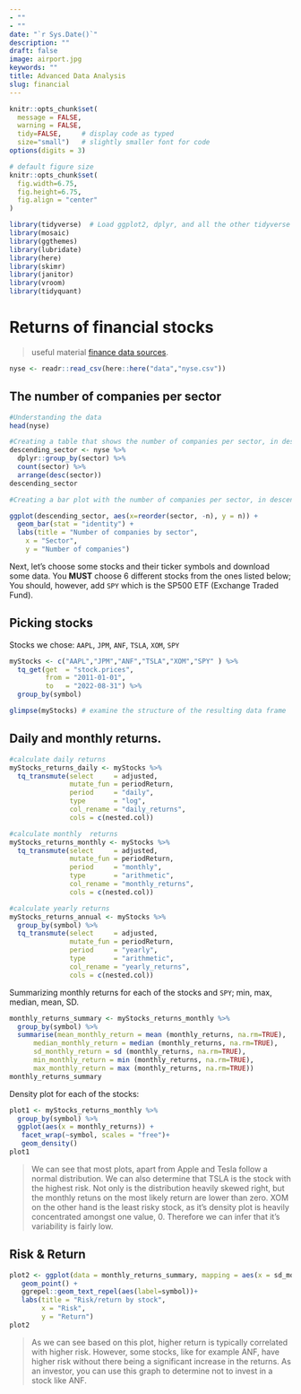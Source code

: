 ```yaml
---
- ""
- ""
date: "`r Sys.Date()`"
description: ""
draft: false
image: airport.jpg
keywords: ""
title: Advanced Data Analysis
slug: financial
---
```


```r
knitr::opts_chunk$set(
  message = FALSE, 
  warning = FALSE, 
  tidy=FALSE,     # display code as typed
  size="small")   # slightly smaller font for code
options(digits = 3)

# default figure size
knitr::opts_chunk$set(
  fig.width=6.75, 
  fig.height=6.75,
  fig.align = "center"
)
```

```r
library(tidyverse)  # Load ggplot2, dplyr, and all the other tidyverse packages
library(mosaic)
library(ggthemes)
library(lubridate)
library(here)
library(skimr)
library(janitor)
library(vroom)
library(tidyquant)
```

# Returns of financial stocks

> useful material [finance data sources](https://mam2023.netlify.app/reference/finance_data/).

```r
nyse <- readr::read_csv(here::here("data","nyse.csv"))
```

## The number of companies per sector

```r
#Understanding the data
head(nyse)

#Creating a table that shows the number of companies per sector, in descending order
descending_sector <- nyse %>%
  dplyr::group_by(sector) %>%
  count(sector) %>%
  arrange(desc(sector))
descending_sector

#Creating a bar plot with the number of companies per sector, in descending order

ggplot(descending_sector, aes(x=reorder(sector, -n), y = n)) + 
  geom_bar(stat = "identity") +
  labs(title = "Number of companies by sector",
    x = "Sector",
    y = "Number of companies")
```

Next, let's choose some stocks and their ticker symbols and download some data. You **MUST** choose 6 different stocks from the ones listed below; You should, however, add `SPY` which is the SP500 ETF (Exchange Traded Fund).

## Picking stocks

Stocks we chose: `AAPL`, `JPM`, `ANF`, `TSLA`, `XOM`, `SPY`

```r

myStocks <- c("AAPL","JPM","ANF","TSLA","XOM","SPY" ) %>%
  tq_get(get  = "stock.prices",
         from = "2011-01-01",
         to   = "2022-08-31") %>%
  group_by(symbol) 

glimpse(myStocks) # examine the structure of the resulting data frame
```

## Daily and monthly returns.

```r
#calculate daily returns
myStocks_returns_daily <- myStocks %>%
  tq_transmute(select     = adjusted, 
               mutate_fun = periodReturn, 
               period     = "daily", 
               type       = "log",
               col_rename = "daily_returns",
               cols = c(nested.col))  

#calculate monthly  returns
myStocks_returns_monthly <- myStocks %>%
  tq_transmute(select     = adjusted, 
               mutate_fun = periodReturn, 
               period     = "monthly", 
               type       = "arithmetic",
               col_rename = "monthly_returns",
               cols = c(nested.col)) 

#calculate yearly returns
myStocks_returns_annual <- myStocks %>%
  group_by(symbol) %>%
  tq_transmute(select     = adjusted, 
               mutate_fun = periodReturn, 
               period     = "yearly", 
               type       = "arithmetic",
               col_rename = "yearly_returns",
               cols = c(nested.col))
```

Summarizing monthly returns for each of the stocks and `SPY`; min, max, median, mean, SD.

```r
monthly_returns_summary <- myStocks_returns_monthly %>% 
  group_by(symbol) %>% 
  summarise(mean_monthly_return = mean (monthly_returns, na.rm=TRUE),
      median_monthly_return = median (monthly_returns, na.rm=TRUE),
      sd_monthly_return = sd (monthly_returns, na.rm=TRUE),
      min_monthly_return = min (monthly_returns, na.rm=TRUE),
      max_monthly_return = max (monthly_returns, na.rm=TRUE))
monthly_returns_summary
```

Density plot for each of the stocks:

```r
plot1 <- myStocks_returns_monthly %>%
  group_by(symbol) %>% 
  ggplot(aes(x = monthly_returns)) +
   facet_wrap(~symbol, scales = "free")+
   geom_density()
plot1
```

> We can see that most plots, apart from Apple and Tesla follow a normal distribution. We can also determine that TSLA is the stock with the highest risk. Not only is the distribution heavily skewed right, but the monthly retuns on the most likely return are lower than zero. XOM on the other hand is the least risky stock, as it's density plot is heavily concentrated amongst one value, 0. Therefore we can infer that it's variability is fairly low.

## Risk & Return

```r
plot2 <- ggplot(data = monthly_returns_summary, mapping = aes(x = sd_monthly_return, y = mean_monthly_return)) +
   geom_point() +
   ggrepel::geom_text_repel(aes(label=symbol))+
   labs(title = "Risk/return by stock",
        x = "Risk",
        y = "Return")
plot2
```

> As we can see based on this plot, higher return is typically correlated with higher risk. However, some stocks, like for example ANF, have higher risk without there being a significant increase in the returns. As an investor, you can use this graph to determine not to invest in a stock like ANF.

